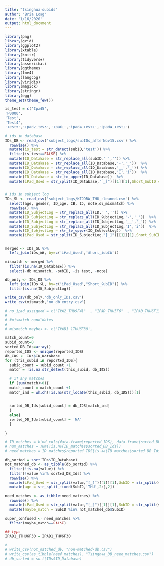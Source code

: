 ```yaml
---
title: "tsinghua-subids"
author: "Bria Long"
date: "1/16/2020"
output: html_document
---
```


```r
library(png)
library(grid)
library(ggplot2)
library(xtable)
library(knitr)
library(tidyverse)
library(assertthat)
library(ggthemes)
library(lme4)
library(langcog)
library(viridis)
library(magick)
library(stringr)
library(egg)
theme_set(theme_few())
```

```r
is_test = c('Ipad5',
'P0000',
'Test',
'Test4',
'Test5','Ipad2_tes3','Ipad1','ipad4_Test1','ipad4_Test1')

# ids in database
IDs_DB <- read_csv('subject_logs/subIDs_afterNov15.csv') %>%
  rowwise() %>%
  mutate(is_test = str_detect(subID,'test')) %>%
  filter(is_test==FALSE) %>%
  mutate(ID_Database = str_replace_all(subID,' ','')) %>%
  mutate(ID_Database = str_replace_all(ID_Database,'-','_'))  %>%
  mutate(ID_Database = str_replace_all(ID_Database,'__','_')) %>%
  mutate(ID_Database = str_replace_all(ID_Database,'I','i'))  %>%
  mutate(ID_Database = str_to_upper(ID_Database))  %>%
  mutate(iPad_Used = str_split(ID_Database,"[_]")[[1]][1],Short_SubID = str_split(ID_Database,"[_]")[[1]][2]) 


# ids in subject log
IDs_SL <- read_csv('subject_logs/KIDDRW_THU_cleaned.csv') %>%
  select(age, gender, ID_age, CB, ID, note,db_mismatch) %>%
  rowwise() %>%
  mutate(ID_SubjectLog = str_replace_all(ID,' ','')) %>%
  mutate(ID_SubjectLog = str_replace_all(ID_SubjectLog,'-','_'))  %>%
  mutate(ID_SubjectLog = str_replace_all(ID_SubjectLog,'__','_')) %>%
  mutate(ID_SubjectLog = str_replace_all(ID_SubjectLog,'I','i'))  %>%
  mutate(ID_SubjectLog = str_to_upper(ID_SubjectLog))  %>%
  mutate(iPad_Used = str_split(ID_SubjectLog,"[_]")[[1]][1],Short_SubID = str_split(ID_SubjectLog,"[_]")[[1]][2]) 


merged <- IDs_SL %>%
  left_join(IDs_DB, by=c("iPad_Used","Short_SubID"))

mismatch <- merged %>%
  filter(is.na(ID_Database)) %>%
  select(-db_mismatch, -subID, -is_test, -note)

db_only <- IDs_DB %>%
  left_join(IDs_SL, by=c("iPad_Used","Short_SubID")) %>%
  filter(is.na(ID_SubjectLog))

write_csv(db_only,'db_only_IDs.csv')
write_csv(mismatch,'no_db_entry.csv')


```


```r



# no_ipad_assigned = c("IPA2_THU9F41"  , "IPAD_THU5F6"  , "IPAD_THU6F13" ,  "IPAD_THU7M12"  , "IPAD_THU8M21" )
# 
# #mismatch candidates
# 
# mismatch_maybes <- c('IPAD1_1THU6F30', 

match_count=0
subid_count=0
sorted_DB_Ids=array()
reported_IDS <- unique(reported_IDS)
db_IDS <- IDs$ID_Database
for (this_subid in reported_IDS){
  subid_count = subid_count +1
  match = !is.na(str_detect(this_subid, db_IDS))
  
  # if any matches
  if (sum(match)>0){
  match_count = match_count +1
  match_ind = which(!is.na(str_locate(this_subid, db_IDS)))[1]
  
  
  sorted_DB_Ids[subid_count] = db_IDS[match_ind]
  }
  else{
  sorted_DB_Ids[subid_count] = 'NA'
  }
  
}
```

```r
# ID_matches = bind_cols(data.frame(reported_IDS), data.frame(sorted_DB_Ids))
# num_matches = sum(!is.na(ID_matches$sorted_DB_Ids))
# need_matches = ID_matches$reported_IDS[is.na(ID_matches$sorted_DB_Ids)]

```

```r
db_sorted = sort(IDs$ID_Database)
not_matched_db <- as_tibble(db_sorted) %>%
  filter(!is.na(value)) %>%
  filter(!value %in% sorted_DB_Ids) %>%
  rowwise() %>%
  mutate(iPad_Used = str_split(value,"[_]")[[1]][1],SubID = str_split(value,"[_]")[[1]][2]) %>%
  mutate(age = str_split_fixed(SubID,'THU',2)[,2])

need_matches <- as_tibble(need_matches) %>%
  rowwise() %>%
  mutate(iPad_Used = str_split(value,"[_]")[[1]][1],SubID = str_split(value,"[_]")[[1]][2]) %>%
  mutate(maybe_match = SubID %in% not_matched_db$SubID)

super_confused <- need_matches %>%
  filter(maybe_match==FALSE)

## typo
IPAD1_1THU6F30 = IPAD1_THU6F30

# 
# write_csv(not_matched_db, "non-matched-db.csv")
# write_csv(as_tibble(need_matches), "Tsinghua_DB_need_matches.csv")
# db_sorted = sort(IDs$ID_Database)

```